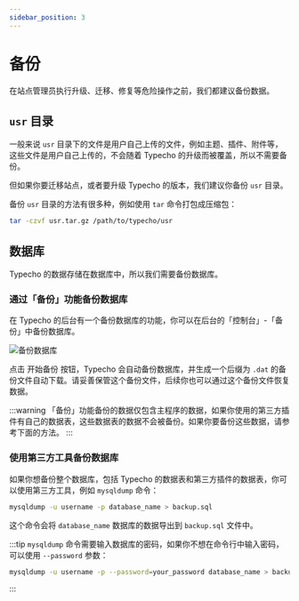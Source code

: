 ```yaml
---
sidebar_position: 3
---
```


# 备份

在站点管理员执行升级、迁移、修复等危险操作之前，我们都建议备份数据。

## `usr` 目录

一般来说 `usr` 目录下的文件是用户自己上传的文件，例如主题、插件、附件等，这些文件是用户自己上传的，不会随着 Typecho 的升级而被覆盖，所以不需要备份。

但如果你要迁移站点，或者要升级 Typecho 的版本，我们建议你备份 `usr` 目录。

备份 `usr` 目录的方法有很多种，例如使用 `tar` 命令打包成压缩包：

```bash
tar -czvf usr.tar.gz /path/to/typecho/usr
```

## 数据库

Typecho 的数据存储在数据库中，所以我们需要备份数据库。

### 通过「备份」功能备份数据库

在 Typecho 的后台有一个备份数据库的功能，你可以在后台的「控制台」-「备份」中备份数据库。

![备份数据库](./img/backup.png)

点击 <kbd>开始备份</kbd> 按钮，Typecho 会自动备份数据库，并生成一个后缀为 `.dat` 的备份文件自动下载。请妥善保管这个备份文件，后续你也可以通过这个备份文件恢复数据。

:::warning
「备份」功能备份的数据仅包含主程序的数据，如果你使用的第三方插件有自己的数据表，这些数据表的数据不会被备份。如果你要备份这些数据，请参考下面的方法。
:::

### 使用第三方工具备份数据库

如果你想备份整个数据库，包括 Typecho 的数据表和第三方插件的数据表，你可以使用第三方工具，例如 `mysqldump` 命令：

```bash
mysqldump -u username -p database_name > backup.sql
```

这个命令会将 `database_name` 数据库的数据导出到 `backup.sql` 文件中。

:::tip
`mysqldump` 命令需要输入数据库的密码，如果你不想在命令行中输入密码，可以使用 `--password` 参数：

```bash
mysqldump -u username -p --password=your_password database_name > backup.sql
```
:::

